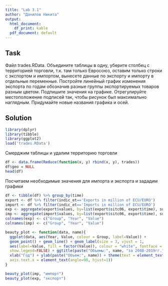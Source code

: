 ```yaml
---
title: "Lab 3.1"
author: "Данилов Никита"
output:
  html_document:
    df_print: kable
  pdf_document: default
---
```

## Task

Файл trades.RData. Объедините таблицы в одну, уберите столбец с территорией торговли, т.к. там только Евросоюз, оставим только строки с экспортом и импортом, вынесете данные по экспорту и импорту в отдельные переменные. Постройте линейный график изменения экспорта по годам обозначив разные группы экспортируемых товаров разным цветом. Подпишите значения на графике. Отрегулируйте местоположение подписей так, чтобы рисунок был максимально наглядным. Придумайте новые названия графика и осей.

## Solution

```r
library(dplyr)
library(tibble)
library(ggplot2)
load('trades.RData')
```

Смерджим таблицы и удалим территорию торговли
```r
df <- data.frame(Reduce(function(x, y) rbind(x, y), trades))
df$geo = NULL
head(df)
```
Посчитаем необходимые значения для импорта и экспорта и зададим графики

```r
df <- tibble(df) %>% group_by(time)
export <- df %>% filter(indic_et=='Exports in million of ECU/EURO')
import <- df %>% filter(indic_et=='Imports in million of ECU/EURO')
exp <- aggregate(export$values, by=list(export$sitc06, export$time), sum)
imp <- aggregate(import$values, by=list(export$sitc06, export$time), sum)
colnames(exp) <- c("Group", "Year", "Value")
colnames(imp) <- c("Group", "Year", "Value")

beauty_plot <- function(data, name){
  ggplot(data, aes(Year, Value, colour = Group, label=Value)) +
  geom_point() + geom_line() + geom_label(size = 3, vjust = 1,
  aes(label=Value, fill = factor(Value)), colour = "white", fontface = "bold",
  show.legend=FALSE) + ggtitle(paste("Объемы:", name, "за 2008-2019гг.")) +
  xlab("Год") + ylab(paste("Объем:", name)) + theme(text = element_text(size=20),
  axis.text.x = element_text(angle=90, hjust=1))
}
```

```r
beauty_plot(imp, "импорт")
beauty_plot(exp, "экспорт")
```